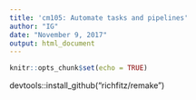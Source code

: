 ```yaml
---
title: 'cm105: Automate tasks and pipelines'
author: "IG"
date: "November 9, 2017"
output: html_document
---
```


```r
knitr::opts_chunk$set(echo = TRUE)
```

devtools::install_github("richfitz/remake")


```r

```


